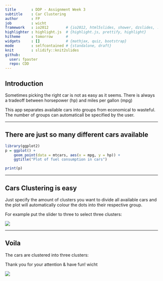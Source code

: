 ```yaml
---
title       : DDP - Assignment Week 3
subtitle    : Car Clustering
author      : FP
job         : wicht
framework   : io2012        # {io2012, html5slides, shower, dzslides, ...}
highlighter : highlight.js  # {highlight.js, prettify, highlight}
hitheme     : tomorrow      # 
widgets     : []            # {mathjax, quiz, bootstrap}
mode        : selfcontained # {standalone, draft}
knit        : slidify::knit2slides
github:
  user: fpaster
  repo: CDD
---
```


## Introduction

Sometimes picking the right car is not as easy as it seems. There is always a tradeoff between horsepower (hp) and miles per gallon (mpg)

This app separates available cars into groups from economical to wasteful. The number of groups can automaticall be specified by the user.

---

## There are just so many different cars available
```r
library(ggplot2)
p = ggplot() +
    geom_point(data = mtcars, aes(x = mpg, y = hp)) +
    ggtitle("Plot of fuel consumption in cars")
```

```r
print(p)
```

---
    
## Cars Clustering is easy

Just specify the amount of clusters you want to divide all available cars and the plot will automatically colour the dots into their respective group.

For example put the slider to three to select three clusters:

![](slider_example.png)

---

## Voila

The cars are clustered into three clusters:

Thank you for your attention & have fun!
wicht

![](selection_example3.png)


